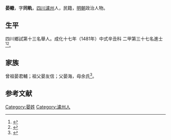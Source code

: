 {{明清人物信息框
| 姓名 = 晏轍
| 原名 =
| 圖片名稱= 
| 圖片大小 =
| 圖片說明 = 
| 最高職務 =
| 國家 = 大明 
| 爵位 =
| 籍貫 = [[四川|四川]][[瀘州|瀘州]]
| 族裔 = 
| 字號 = 
| 諡號 =
| 出生日期 = 十月初六日
| 出生地點 =
| 逝世日期 = 卒年不詳 
| 逝世地點 =
| 墓葬 =
| 配偶 = 
| 親屬 =
| 出身 =
* 成化十七年辛丑科進士出身
| 經歷 =
| 著作 =  
}}
'''晏轍'''{{BD|1444年||？年||}}，字'''同軌'''，[[四川|四川]][[瀘州|瀘州]]人，民籍，[[明朝|明朝]]政治人物。

== 生平 ==
四川鄉試第十三名舉人。成化十七年（1481年）中式辛丑科<!---會試第二百四十二名--->二甲第三十七名進士<ref>{{Cite book|title=《[[皇明贡举考|皇明贡举考]]》卷五|last=（明）[[张朝瑞|张朝瑞]]|first=|publisher=《续修四库全书》史部第828册|year=|isbn=|location=|pages=}}</ref><ref>{{Cite book|title=贡举志五种 上|last=鲁小俊，江俊伟著|first=|publisher=武汉：武汉大学出版社|year=2009|isbn=978-7-307-07043-1|location=|pages=254-256}}</ref>。

== 家族 ==
曾祖晏君輔；祖父晏友信；父晏海，母余氏<ref>{{Cite book|title=天一阁藏明代科举录选刊 登科录 点校本|last=龚延明主编|first=|publisher=宁波出版社|year=2016|isbn=978-7-5526-2320-8|location=宁波|pages=|quote=《天一閣藏明代科舉錄選刊.登科錄》之《成化十七年進士登科錄》}}</ref>。

==参考文献==
{{reflist}}

{{成化十七年辛丑科殿試金榜}}

{{Authority control}}

{{DEFAULTSORT:}}
[[Category:晏姓|Category:晏姓]]
[[Category:瀘州人|Category:瀘州人]]